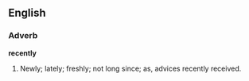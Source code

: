 ==English==

===Adverb===

'''recently'''

#Newly; lately; freshly; not long since; as, advices recently received.